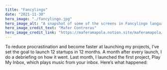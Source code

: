 ```yaml
---
title: "Fancylingo"
date: "2021-11-30"
hero_image: "./fancylingo.jpg"
hero_image_alt: "A snapshot of some of the screens in Fancylingo language learning application for Android and iPhone"
hero_image_credit_text: "Mafer Contreras"
hero_image_credit_link: "https://maferamapola.notion.site/maferamapola/Hola-I-m-Maferamapola-UX-Product-Designer-134bdff3d5a04de2aed5908a24e85246"
---
```


To reduce procrastination and become faster at launching my projects, I’ve set the goal to launch 12 startups in 12 months. A month after every launch, I do a debriefing on how it went. Last month, I launched the first project, Play My Inbox, which plays music from your inbox. Here’s what happened:
